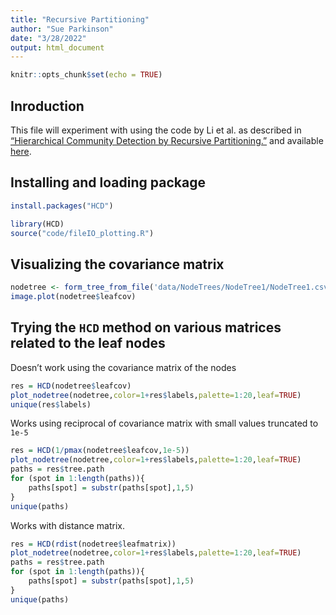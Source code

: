 ```yaml
---
title: "Recursive Partitioning"
author: "Sue Parkinson"
date: "3/28/2022"
output: html_document
---
```


```r
knitr::opts_chunk$set(echo = TRUE)
```

## Inroduction

This file will experiment with using the code by Li et al. as described in ["Hierarchical Community Detection by Recursive Partitioning."](https://doi.org/10.1080/01621459.2020.1833888) and available [here](https://cran.r-project.org/web/packages/HCD/index.html).

## Installing and loading package

```r
install.packages("HCD")
```
```r
library(HCD)
source("code/fileIO_plotting.R")
```

## Visualizing the covariance matrix

```r
nodetree <- form_tree_from_file('data/NodeTrees/NodeTree1/NodeTree1.csv')
image.plot(nodetree$leafcov)
```
## Trying the `HCD` method on various matrices related to the leaf nodes

Doesn't work using the covariance matrix of the nodes

```r
res = HCD(nodetree$leafcov)
plot_nodetree(nodetree,color=1+res$labels,palette=1:20,leaf=TRUE)
unique(res$labels)
```

Works using reciprocal of covariance matrix with small values truncated to `1e-5`

```r
res = HCD(1/pmax(nodetree$leafcov,1e-5))
plot_nodetree(nodetree,color=1+res$labels,palette=1:20,leaf=TRUE)
paths = res$tree.path
for (spot in 1:length(paths)){
    paths[spot] = substr(paths[spot],1,5)
}
unique(paths)
```

Works with distance matrix.
```r
res = HCD(rdist(nodetree$leafmatrix))
plot_nodetree(nodetree,color=1+res$labels,palette=1:20,leaf=TRUE)
paths = res$tree.path
for (spot in 1:length(paths)){
    paths[spot] = substr(paths[spot],1,5)
}
unique(paths)
```

